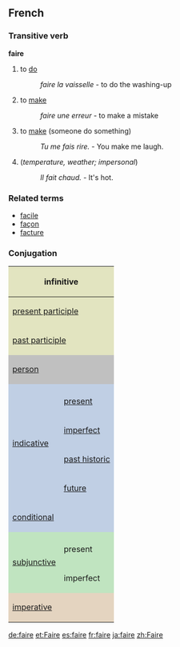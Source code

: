 ==French==
===Transitive verb===
'''faire'''

# to [[do]]
#:''faire la vaisselle'' - to do the washing-up
# to [[make]]
#:''faire une erreur'' - to make a mistake
# to [[make]] (someone do something)
#:''Tu me fais rire.'' - You make me laugh.
# (''temperature, weather; impersonal'')
#: ''Il fait chaud.'' - It's hot.

===Related terms===
*[[facile]]
*[[façon]]
*[[facture]]

===Conjugation===

<center>
{| style="background:#F0F0F0"

|-
! colspan="3" style="background:#e2e4c0" | infinitive
| colspan="5" | faire

|-
! colspan="3" style="background:#e2e4c0" | [[present participle]]
| colspan="5" | [[faisant]]

|-
! colspan="3" style="background:#e2e4c0" | [[past participle]]
| colspan="5" | [[fait]]

|-
! colspan="2" rowspan="2" style="background:#C0C0C0" | [[person]]
! colspan="3" style="background:#C0C0C0" | singular
! colspan="3" style="background:#C0C0C0" | plural

|-
! style="background:#C0C0C0;width:12.5%" | first
! style="background:#C0C0C0;width:12.5%" | second
! style="background:#C0C0C0;width:12.5%" | third
! style="background:#C0C0C0;width:12.5%" | first
! style="background:#C0C0C0;width:12.5%" | second
! style="background:#C0C0C0;width:12.5%" | third

|-
! style="background:#c0cfe4" rowspan="5"| [[indicative]]
! style="background:#c0cfe4" |
! style="background:#c0cfe4" | je
! style="background:#c0cfe4" | tu
! style="background:#c0cfe4" | il
! style="background:#c0cfe4" | nous
! style="background:#c0cfe4" | vous
! style="background:#c0cfe4" | ils

|-
! style="height:3em;background:#c0cfe4" | [[present tense|present]]
| fais
| fais
| fait
| faisons
| faites
| font

|-
! style="height:3em;background:#c0cfe4" | [[imperfect tense|imperfect]]
| faisais
| faisais
| faisait
| faisions
| faisiez
| faisaient

|-
! style="height:3em;background:#c0cfe4" | [[past historic]]
| fis
| fis
| fit
| fîmes
| fîtes
| firent

|-
! style="height:3em;background:#c0cfe4" | [[future tense|future]]
| ferai
| feras
| fera
| ferons
| ferez
| feront

|-
! colspan="2" style="height:3em;background:#c0cfe4" | [[conditional]]
| ferais
| ferais
| ferais
| ferions
| feriez
| feraient

|-
! style="background:#c0e4c0" rowspan="3" | [[subjunctive]]
! style="background:#c0e4c0" | 
! style="background:#c0e4c0" | que je
! style="background:#c0e4c0" | que tu
! style="background:#c0e4c0" | qu'il
! style="background:#c0e4c0" | que nous
! style="background:#c0e4c0" | que vous
! style="background:#c0e4c0" | qu'ils

|-
! style="height:3em;background:#c0e4c0" | present
| fasse
| fasses
| fasse
| fassions
| fassiez
| fassent

|-
! style="height:3em;background:#c0e4c0" rowspan="1" | imperfect
| fisse
| fisses
| fît
| fissions
| fissiez
| fissent

|-
! colspan="2" rowspan="2" style="height:3em;background:#e4d4c0" | [[imperative]]
! style="background:#e4d4c0" | -
! style="background:#e4d4c0" | tu
! style="background:#e4d4c0" | -
! style="background:#e4d4c0" | nous
! style="background:#e4d4c0" | vous
! style="background:#e4d4c0" | -

|-
|
| fais
| 
| faisons
| faites
| 

|}
</center>

[[de:faire]]
[[et:Faire]]
[[es:faire]]
[[fr:faire]]
[[ja:faire]]
[[zh:Faire]]